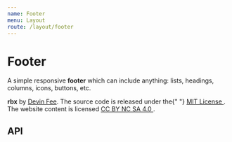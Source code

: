 ```yaml
---
name: Footer
menu: Layout
route: /layout/footer
---
```




# Footer

A simple responsive **footer** which can include anything: lists, headings, columns, icons, buttons, etc.

<Playground>
  <Footer>
    <Content textAlign="centered">
      <p>
        <strong>rbx</strong> by <a href="https://github.com/dfee">Devin Fee</a>.
        The source code is released under the{" "}
        <a href="https://opensource.org/licenses/mit-license.php">
          MIT License
        </a>
        . The website content is licensed <a href="https://creativecommons.org/licenses/by-nc-sa/4.0/">
          CC BY NC SA 4.0
        </a>.
      </p>
    </Content>
  </Footer>
</Playground>

## API

<ForwardRefAsExoticComponentDoc
  component={Footer}
  docPath="/layout/footer"
  name="Footer"
/>

